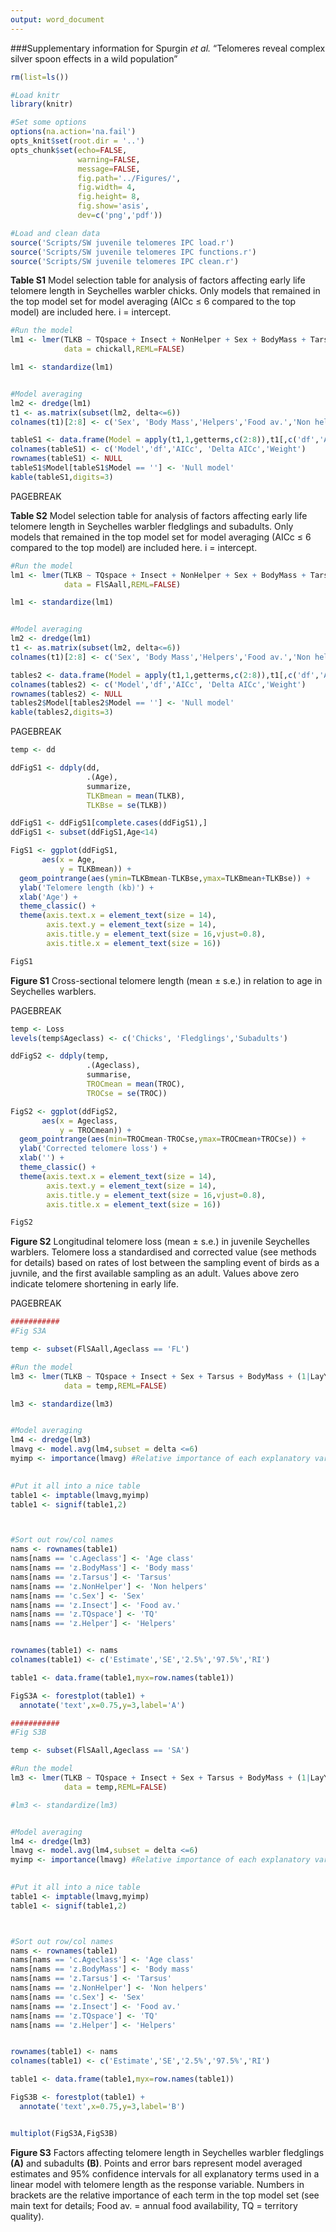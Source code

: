 ```yaml
---
output: word_document
---
```


###Supplementary information for Spurgin *et al.* "Telomeres reveal complex silver spoon effects in a wild population"





```r

rm(list=ls())

#Load knitr
library(knitr)

#Set some options
options(na.action='na.fail')
opts_knit$set(root.dir = '..')
opts_chunk$set(echo=FALSE,
               warning=FALSE,
               message=FALSE,
               fig.path='../Figures/',
               fig.width= 4,
               fig.height= 8,
               fig.show='asis',
               dev=c('png','pdf'))

```

```r

#Load and clean data
source('Scripts/SW juvenile telomeres IPC load.r')
source('Scripts/SW juvenile telomeres IPC functions.r')
source('Scripts/SW juvenile telomeres IPC clean.r')


```

**Table S1** Model selection table for analysis of factors affecting early life telomere length in Seychelles warbler chicks. Only models that remained in the top model set for model averaging (AICc $\leq$ 6 compared to the top model) are included here. i = intercept.

```r

#Run the model
lm1 <- lmer(TLKB ~ TQspace + Insect + NonHelper + Sex + BodyMass + Tarsus + Helper + (1|LayYear),
            data = chickall,REML=FALSE)

lm1 <- standardize(lm1)


#Model averaging
lm2 <- dredge(lm1)
t1 <- as.matrix(subset(lm2, delta<=6))
colnames(t1)[2:8] <- c('Sex', 'Body Mass','Helpers','Food av.','Non helpers','Tarsus length','TQ')

tableS1 <- data.frame(Model = apply(t1,1,getterms,c(2:8)),t1[,c('df','AICc','delta','weight')])
colnames(tableS1) <- c('Model','df','AICc', 'Delta AICc','Weight')
rownames(tableS1) <- NULL
tableS1$Model[tableS1$Model == ''] <- 'Null model'
kable(tableS1,digits=3)

```


PAGEBREAK


**Table S2** Model selection table for analysis of factors affecting early life telomere length in Seychelles warbler fledglings and subadults. Only models that remained in the top model set for model averaging (AICc $\leq$ 6 compared to the top model) are included here. i = intercept.

```r

#Run the model
lm1 <- lmer(TLKB ~ TQspace + Insect + NonHelper + Sex + BodyMass + Tarsus + Helper + (1|LayYear),
            data = FlSAall,REML=FALSE)

lm1 <- standardize(lm1)


#Model averaging
lm2 <- dredge(lm1)
t1 <- as.matrix(subset(lm2, delta<=6))
colnames(t1)[2:8] <- c('Sex', 'Body Mass','Helpers','Food av.','Non helpers','Tarsus length','TQ')

tables2 <- data.frame(Model = apply(t1,1,getterms,c(2:8)),t1[,c('df','AICc','delta','weight')])
colnames(tables2) <- c('Model','df','AICc', 'Delta AICc','Weight')
rownames(tables2) <- NULL
tables2$Model[tables2$Model == ''] <- 'Null model'
kable(tables2,digits=3)

```










PAGEBREAK

```r


temp <- dd

ddFigS1 <- ddply(dd,
                 .(Age),
                 summarize,
                 TLKBmean = mean(TLKB),
                 TLKBse = se(TLKB))

ddFigS1 <- ddFigS1[complete.cases(ddFigS1),]
ddFigS1 <- subset(ddFigS1,Age<14)

FigS1 <- ggplot(ddFigS1,
       aes(x = Age,
           y = TLKBmean)) +
  geom_pointrange(aes(ymin=TLKBmean-TLKBse,ymax=TLKBmean+TLKBse)) +
  ylab('Telomere length (kb)') + 
  xlab('Age') + 
  theme_classic() +
  theme(axis.text.x = element_text(size = 14), 
        axis.text.y = element_text(size = 14), 
        axis.title.y = element_text(size = 16,vjust=0.8),
        axis.title.x = element_text(size = 16))

FigS1

```


**Figure S1** Cross-sectional telomere length (mean $\pm$ s.e.) in relation to age in Seychelles warblers.

PAGEBREAK









```r

temp <- Loss
levels(temp$Ageclass) <- c('Chicks', 'Fledglings','Subadults')

ddFigS2 <- ddply(temp,
                 .(Ageclass),
                 summarise,
                 TROCmean = mean(TROC),
                 TROCse = se(TROC))

FigS2 <- ggplot(ddFigS2,
       aes(x = Ageclass,
           y = TROCmean)) +
  geom_pointrange(aes(min=TROCmean-TROCse,ymax=TROCmean+TROCse)) +
  ylab('Corrected telomere loss') + 
  xlab('') + 
  theme_classic() +
  theme(axis.text.x = element_text(size = 14), 
        axis.text.y = element_text(size = 14), 
        axis.title.y = element_text(size = 16,vjust=0.8),
        axis.title.x = element_text(size = 16))

FigS2


```

**Figure S2** Longitudinal telomere loss (mean $\pm$ s.e.) in juvenile Seychelles warblers. Telomere loss a standardised and corrected value (see methods for details) based on rates of lost between the sampling event of birds as a juvnile, and the first available sampling as an adult. Values above zero indicate telomere shortening in early life.




PAGEBREAK



```r


###########
#Fig S3A

temp <- subset(FlSAall,Ageclass == 'FL')

#Run the model
lm3 <- lmer(TLKB ~ TQspace + Insect + Sex + Tarsus + BodyMass + (1|LayYear),
            data = temp,REML=FALSE)

lm3 <- standardize(lm3)


#Model averaging
lm4 <- dredge(lm3)
lmavg <- model.avg(lm4,subset = delta <=6)
myimp <- importance(lmavg) #Relative importance of each explanatory variable
  

#Put it all into a nice table
table1 <- imptable(lmavg,myimp)
table1 <- signif(table1,2)



#Sort out row/col names
nams <- rownames(table1)
nams[nams == 'c.Ageclass'] <- 'Age class'
nams[nams == 'z.BodyMass'] <- 'Body mass'
nams[nams == 'z.Tarsus'] <- 'Tarsus'
nams[nams == 'z.NonHelper'] <- 'Non helpers'
nams[nams == 'c.Sex'] <- 'Sex'
nams[nams == 'z.Insect'] <- 'Food av.'
nams[nams == 'z.TQspace'] <- 'TQ'
nams[nams == 'z.Helper'] <- 'Helpers'


rownames(table1) <- nams
colnames(table1) <- c('Estimate','SE','2.5%','97.5%','RI')

table1 <- data.frame(table1,myx=row.names(table1))

FigS3A <- forestplot(table1) +
  annotate('text',x=0.75,y=3,label='A')

###########
#Fig S3B

temp <- subset(FlSAall,Ageclass == 'SA')

#Run the model
lm3 <- lmer(TLKB ~ TQspace + Insect + Sex + Tarsus + BodyMass + (1|LayYear),
            data = temp,REML=FALSE)

#lm3 <- standardize(lm3)


#Model averaging
lm4 <- dredge(lm3)
lmavg <- model.avg(lm4,subset = delta <=6)
myimp <- importance(lmavg) #Relative importance of each explanatory variable
  

#Put it all into a nice table
table1 <- imptable(lmavg,myimp)
table1 <- signif(table1,2)



#Sort out row/col names
nams <- rownames(table1)
nams[nams == 'c.Ageclass'] <- 'Age class'
nams[nams == 'z.BodyMass'] <- 'Body mass'
nams[nams == 'z.Tarsus'] <- 'Tarsus'
nams[nams == 'z.NonHelper'] <- 'Non helpers'
nams[nams == 'c.Sex'] <- 'Sex'
nams[nams == 'z.Insect'] <- 'Food av.'
nams[nams == 'z.TQspace'] <- 'TQ'
nams[nams == 'z.Helper'] <- 'Helpers'


rownames(table1) <- nams
colnames(table1) <- c('Estimate','SE','2.5%','97.5%','RI')

table1 <- data.frame(table1,myx=row.names(table1))

FigS3B <- forestplot(table1) +
  annotate('text',x=0.75,y=3,label='B')


multiplot(FigS3A,FigS3B)

```


**Figure S3** Factors affecting telomere length in Seychelles warbler fledglings **(A)** and subadults **(B)**. Points and error bars represent model averaged estimates and 95% confidence intervals for all explanatory terms used in a linear model with telomere length as the response variable. Numbers in brackets are the relative importance of each term in the top model set (see main text for details; Food av. = annual food availability, TQ = territory quality).

